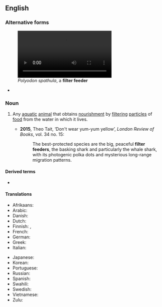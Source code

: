 {{also|filter-feeder}}

==English==
{{wikipedia}}

===Alternative forms===
[[File:American paddlefish filter feeding.webm|thumb|''Polyodon spathula'', a '''filter feeder''']]
* {{l|en|filter-feeder}}

===Noun===
{{en-noun}}

# {{lb|en|biology}} Any [[aquatic]] [[animal]] that obtains [[nourishment]] by [[filtering]] [[particle]]s of [[food]] from the water in which it lives.
#* '''2015''', Theo Tait, ‘Don't wear yum-yum yellow’, ''London Review of Books'', vol. 34 no. 15:
#*: The best-protected species are the big, peaceful '''filter feeders''', the basking shark and particularly the whale shark, with its photogenic polka dots and mysterious long-range migration patterns.

====Derived terms====
* {{l|en|filter feed}}

====Translations====
{{trans-top|animal}}
* Afrikaans: {{t+|af|filtervoeder}}
* Arabic: {{t-needed|ar}}
* Danish: {{t-needed|da}}
* Dutch: {{t|nl|filtervoeder|m}}
* Finnish: {{t|fi|siivilöijä}}, {{t|fi|[[ravinto]]nsa [[siivilöidä|siivilöimällä]] [[ottaa|ottava]] [[eläin]]}}
* French: {{t+|fr|filtreur|m}}
* German: {{t-needed|de}}
* Greek: {{t-needed|el}}
* Italian: {{t|it|filtratore|f}}
{{trans-mid}}
* Japanese: {{t-needed|ja}}
* Korean: {{t-needed|ko}}
* Portuguese: {{t-needed|pt}}
* Russian: {{t-needed|ru}}
* Spanish: {{t-needed|es}}
* Swahili: {{t-needed|sw}}
* Swedish: {{t-needed|sv}}
* Vietnamese: {{t-needed|vi}}
* Zulu: {{t-needed|zu}}
{{trans-bottom}}